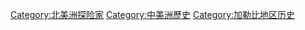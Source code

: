 [[Category:北美洲探险家|Category:北美洲探险家]]
[[Category:中美洲歷史|Category:中美洲歷史]]
[[Category:加勒比地区历史|Category:加勒比地区历史]]